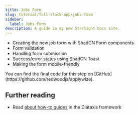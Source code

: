 ```yaml
---
title: Jobs Form
slug: tutorial/full-stack-app/jobs-form
sidebar:
  label: Jobs Form
description: A guide in my new Starlight docs site.
---
```



- Creating the new job form with ShadCN Form components
- Form validation
- Handling form submission
- Success/error states using ShadCN Toast
- Making the form mobile-friendly

<Aside type="tip" title="Code on GitHub">
You can find the final code for this step on [GitHub](https://github.com/redwoodjs/applywize).
</Aside>

## Further reading

- Read [about how-to guides](https://diataxis.fr/how-to-guides/) in the Diátaxis framework
